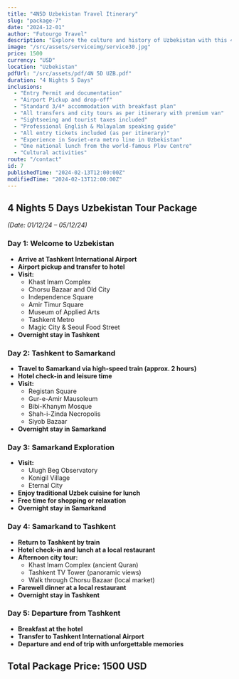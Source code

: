 ```yaml
---
title: "4N5D Uzbekistan Travel Itinerary"
slug: "package-7"
date: "2024-12-01"
author: "Futourgo Travel"
description: "Explore the culture and history of Uzbekistan with this 4-night, 5-day travel package."
image: "/src/assets/serviceimg/service30.jpg"
price: 1500
currency: "USD"
location: "Uzbekistan"
pdfUrl: "/src/assets/pdf/4N 5D UZB.pdf"
duration: "4 Nights 5 Days"
inclusions:
  - "Entry Permit and documentation"
  - "Airport Pickup and drop-off"
  - "Standard 3/4* accommodation with breakfast plan"
  - "All transfers and city tours as per itinerary with premium van"
  - "Sightseeing and tourist taxes included"
  - "Professional English & Malayalam speaking guide"
  - "All entry tickets included (as per itinerary)"
  - "Experience in Soviet-era metro line in Uzbekistan"
  - "One national lunch from the world-famous Plov Centre"
  - "Cultural activities"
route: "/contact"
id: 7
publishedTime: "2024-02-13T12:00:00Z"
modifiedTime: "2024-02-13T12:00:00Z"
---
```


## 4 Nights 5 Days Uzbekistan Tour Package  
*(Date: 01/12/24 – 05/12/24)*  

### Day 1: Welcome to Uzbekistan  
- **Arrive at Tashkent International Airport**  
- **Airport pickup and transfer to hotel**  
- **Visit:**  
  - Khast Imam Complex  
  - Chorsu Bazaar and Old City  
  - Independence Square  
  - Amir Timur Square  
  - Museum of Applied Arts  
  - Tashkent Metro  
  - Magic City & Seoul Food Street  
- **Overnight stay in Tashkent**  

### Day 2: Tashkent to Samarkand  
- **Travel to Samarkand via high-speed train (approx. 2 hours)**  
- **Hotel check-in and leisure time**  
- **Visit:**  
  - Registan Square  
  - Gur-e-Amir Mausoleum  
  - Bibi-Khanym Mosque  
  - Shah-i-Zinda Necropolis  
  - Siyob Bazaar  
- **Overnight stay in Samarkand**  

### Day 3: Samarkand Exploration  
- **Visit:**  
  - Ulugh Beg Observatory  
  - Konigil Village  
  - Eternal City  
- **Enjoy traditional Uzbek cuisine for lunch**  
- **Free time for shopping or relaxation**  
- **Overnight stay in Samarkand**  

### Day 4: Samarkand to Tashkent  
- **Return to Tashkent by train**  
- **Hotel check-in and lunch at a local restaurant**  
- **Afternoon city tour:**  
  - Khast Imam Complex (ancient Quran)  
  - Tashkent TV Tower (panoramic views)  
  - Walk through Chorsu Bazaar (local market)  
- **Farewell dinner at a local restaurant**  
- **Overnight stay in Tashkent**  

### Day 5: Departure from Tashkent  
- **Breakfast at the hotel**  
- **Transfer to Tashkent International Airport**  
- **Departure and end of trip with unforgettable memories**  

## Total Package Price: 1500 USD  